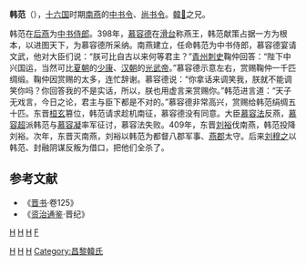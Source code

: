 {{Otheruses|subject=南燕官员|other=[[东汉末年|东汉末年]]人物|韩范 (汉朝)}}

'''韩范'''（{{bd|4世纪||410年|}}），[[十六国|十六国]]时期[[南燕_(十六國)|南燕]]的[[中书令|中书令]]、[[尚书令|尚书令]]。[[韓𧨳|韓𧨳]]之兄。

韩范在[[后燕|后燕]]为[[中书侍郎|中书侍郎]]。398年，[[慕容德|慕容德]]在[[滑台|滑台]]称燕王，韩范献策占据一方为根本，以进图天下，为慕容德所采纳。南燕建立，任命韩范为中书侍郎，慕容德宴请文武，他对大臣们说：“朕可比自古以来何等君主？”[[青州|青州]][[刺史|刺史]]鞠仲回答：“陛下中兴国运，当然可比[[夏朝|夏朝]]的[[少康|少康]]、[[汉朝|汉朝]]的[[光武帝|光武帝]]。”慕容德示意左右，赏赐鞠仲一千匹绸缎。鞠仲因赏赐的太多，连忙辞谢。慕容德说：“你拿话来调笑我，朕就不能调笑你吗？你回答我的不是实话，所以，朕也用虚言来赏赐你。”韩范进言道：“天子无戏言，今日之论，君主与臣下都是不对的。”慕容德非常高兴，赏赐给韩范绢绸五十匹。东晋[[桓玄|桓玄]]篡位，韩范请求趁机南征，慕容德没有同意。大臣[[慕容法|慕容法]]反燕，[[慕容超|慕容超]]派韩范与[[慕容凝|慕容凝]]率军征讨，慕容法失败。409年，东晋[[刘裕|刘裕]]伐南燕，韩范投降刘裕。次年，东晋灭南燕，刘裕以韩范为都督八郡军事、[[燕郡|燕郡]]太守。后来[[刘穆之|刘穆之]]以韩范、封融阴谋反叛为借口，把他们全杀了。

==参考文献==
* 《[[晋书|晋书]]·卷125》
* 《[[资治通鉴|资治通鉴]]·晋纪》
[[分类:后燕官员|H]]
[[分类:南燕官员|H]]
[[分类:东晋太守|H]]
[[Category:十六國中書令|H]]
[[Category:尚书令|H]]
[[Category:中书侍郎|H]]
[[分类:韩姓|F]]
[[Category:昌黎韓氏|Category:昌黎韓氏]]